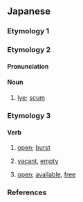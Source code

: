 ==Japanese==

===Etymology 1===
{{ja-see-kango|悪|握}}

===Etymology 2===
{{ja-spellings|灰汁}}

====Pronunciation====
{{ja-pron|acc=0|acc_ref=DJR}}

====Noun====
{{ja-noun}}

# [[lye]]; [[scum]]

===Etymology 3===

====Verb====
{{ja-verb|type=1}}

# {{ja-def|開く}} [[open]]; [[burst]]
# {{ja-def|空く}} [[vacant]], [[empty]]
# {{ja-def|明く}} [[open]]; [[available]], [[free]]

===References===
<references/>